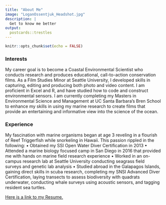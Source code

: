 ```yaml
---
title: "About Me"
image: "LoganOssentjuk_Headshot.jpg"
description: |
  Get to know me better
output:
  postcards::trestles
---
```


```r
knitr::opts_chunk$set(echo = FALSE)
```

### Interests 
        
My career goal is to become a Coastal Environmental Scientist who conducts research and produces educational, call-to-action conservation films. As a Film Studies Minor at Seattle University, I developed skills in capturing, editing and producing both photo and video content. I am proficient in Excel and R, and have studied how to code and construct environmental sensors. I am currently completing my Masters in Environmental Science and Management at UC Santa Barbara’s Bren School to enhance my skills in using my marine research to create films that provide an entertaining and informative view into the science of the ocean. 

### Experience 

My fascination with marine organisms began at age 3 reveling in a flourish of Reef Triggerfish while snorkeling in Hawaii. This passion rippled in the following:
      •	Obtained my SSI Open Water Diver Certification in 2013
      •	Attended a marine biology focused camp in San Diego in 2016 that provided me with hands on        marine field research experience
      •	Worked in an on-campus research lab at Seattle University conducting seagrass field surveys         and genetic lab analysis
        •	Studied abroad in the Galapagos Islands, gaining direct skills in scuba research,                 completing my SNSI Advanced Diver Certification, laying transects to assess biodiversity            with quadrats underwater, conducting whale surveys using acoustic sensors, and tagging              resident sea turtles. 

<a href = 'Ossentjuk_Logan_resume.pdf' target = '_blank'>Here is a link to my Resume.</a>
